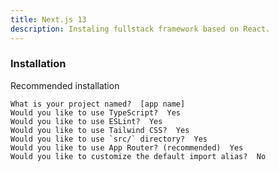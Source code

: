 ```yaml
---
title: Next.js 13
description: Instaling fullstack framework based on React. 
---
```


### Installation

<CopyInput value="create next-app" />

Recommended installation 

```cli
What is your project named?  [app name]
Would you like to use TypeScript?  Yes
Would you like to use ESLint?  Yes
Would you like to use Tailwind CSS?  Yes
Would you like to use `src/` directory?  Yes
Would you like to use App Router? (recommended)  Yes
Would you like to customize the default import alias?  No
```